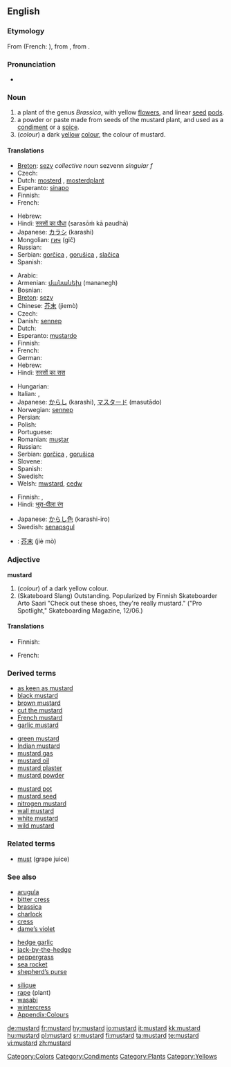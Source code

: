{{wikipedia|dab=mustard}}
==English==

===Etymology===
From {{etyl|fro}} {{term|moustarde|lang=fro}} (French: {{term|moutarde|lang=fr}}), from {{term|moust||must|lang=fro}}, from {{etyl|la}} {{term|mustum|lang=la}}.

===Pronunciation===
* {{audio|en-us-mustard.ogg|Audio (US)}}

===Noun===
{{en-noun}}

# <!--NPlant-->a plant of the genus ''Brassica'', with yellow [[flower]]s, and linear [[seed]] [[pod]]s.
# <!--NCondiment-->a powder or paste made from seeds of the mustard plant, and used as a [[condiment]] or a [[spice]].
# <!--NColour-->(''colour'') a dark [[yellow]] [[color|colour]], the colour of mustard.
#: {{color panel|2=F2B73F}}

====Translations====
{{trans-top|plant}}
* [[Breton]]: [[sezv]] ''collective noun'' sezvenn ''singular f''
* Czech: {{t-|cs|hořčice|f}}
* Dutch: [[mosterd]] {{m}}, [[mosterdplant]] {{m}}
* Esperanto: [[sinapo]]
* Finnish: {{t-|fi|sinappi}}
* French: {{t+|fr|moutarde|f}}
{{trans-mid}}
* Hebrew: {{t-|he|חרדל|m|tr=khardal|sc=Hebr}}
* Hindi: [[सरसों का पौधा]] (sarasōṁ kā paudhā) {{f}}
* Japanese: [[カラシ]] (karashi)
* Mongolian: [[гич]] (gič)
* Russian: {{t-|ru|горчица|f|tr=gorčíca|sc=Cyrl}}
* Serbian: [[gorčica]] {{f}}, [[gorušica]] {{f}}, [[slačica]] {{f}}
* Spanish: {{t|es|mostaza|f}}
{{trans-bottom}}

{{trans-top|condiment}}
* Arabic: {{t-|ar|خردل|m|tr=khardal|sc=Arab}}
* Armenian: [[մանանեխ]] (mananegh)
* Bosnian: {{t-|bs|senf|m}}
* [[Breton]]: [[sezv]] {{m}}
* Chinese: [[芥末]] (jiemò)
* Czech: {{t-|cs|hořčice|f}}
* Danish: [[sennep]] {{g|Danish}}
* Dutch: {{t+|nl|mosterd|m}}
* Esperanto: [[mustardo]]
* Finnish: {{t-|fi|sinappi}}
* French: {{t+|fr|moutarde|f}}
* German: {{t+|de|Senf|m}}
* Hebrew: {{t-|he|חרדל|m|tr=khardal|sc=Hebr}}
* Hindi: [[सरसों का सस]] {{m}}
{{trans-mid}}
* Hungarian: {{t+|hu|mustár}}
* Italian: {{t+|it|senape|f}}, {{t+|it|mostarda|f}}
* Japanese: [[からし]] (karashi), [[マスタード]] (masutādo)
* Norwegian: [[sennep]] {{italbrac|Bokmål}}
* Persian: {{t-|fa|خردل|tr=khardal|sc=fa-Arab|xs=Persian}}
* Polish: {{t+|pl|musztarda|f}}
* Portuguese: {{t+|pt|mostarda|f}}
* Romanian: [[muştar]] {{n}}
* Russian: {{t-|ru|горчица|f|tr=gorčíca|sc=Cyrl}}
* Serbian: [[gorčica]] {{f}}, [[gorušica]] {{f}}
* Slovene: {{t+|sl|gorčica|f}}
* Spanish: {{t-|es|mostaza|f}}
* Swedish: {{t+|sv|senap|n}}
* Welsh: [[mwstard]], [[cedw]] {{g|Welsh}}
{{trans-bottom}}

{{trans-top|colour}}
* Finnish: {{t-|fi|sinapinkeltainen}}, {{t-|fi|sinapinvärinen}}
* Hindi: [[भूरा-पीला रंग]] {{m}}
{{trans-mid}}
* Japanese: [[からし色]] (karashi-iro)
* Swedish: [[senapsgul]]
{{trans-bottom}}

{{checktrans}}
<!--Remove this section once all of the translations below have been moved into the tables above.-->
{{trans-top|translations to be checked}}
* {{ttbc|Chinese}}: [[芥末]] (jiè mò)
{{trans-mid}}
{{trans-bottom}}

===Adjective===
'''mustard'''

# <!--AdjColour-->(''colour'') of a dark yellow colour.
# (Skateboard Slang)  Outstanding.  Popularized by Finnish Skateboarder Arto Saari "Check out these shoes, they're really mustard." ("Pro Spotlight,"  Skateboarding Magazine, 12/06.)

====Translations====
{{trans-top|of the colour of mustard}}
* Finnish: {{t-|fi|sinapinkeltainen}}
{{trans-mid}}
* French: {{t+|fr|moutarde}}
{{trans-bottom}}

===Derived terms===
{{top3}}
* [[as keen as mustard]]
* [[black mustard]]
* [[brown mustard]]
* [[cut the mustard]]
* [[French mustard]]
* [[garlic mustard]]
{{mid3}}
* [[green mustard]]
* [[Indian mustard]]
* [[mustard gas]]
* [[mustard oil]]
* [[mustard plaster]]
* [[mustard powder]]
{{mid3}}
* [[mustard pot]]
* [[mustard seed]]
* [[nitrogen mustard]]
* [[wall mustard]]
* [[white mustard]]
* [[wild mustard]]
{{bottom}}

===Related terms===
* [[must]] (grape juice)

===See also===
{{top3}}
* [[arugula]]
* [[bitter cress]]
* [[brassica]]
* [[charlock]]
* [[cress]]
* [[dame’s violet]]
{{mid3}}
* [[hedge garlic]]
* [[jack-by-the-hedge]]
* [[peppergrass]]
* [[sea rocket]]
* [[shepherd’s purse]]
{{mid3}}
* [[silique]]
* [[rape]] (plant)
* [[wasabi]]
* [[wintercress]]
* [[Appendix:Colours]]
{{bottom}}

[[Category:Colors]]
[[Category:Condiments]]
[[Category:Plants]]
[[Category:Yellows]]

[[de:mustard]]
[[fr:mustard]]
[[hy:mustard]]
[[io:mustard]]
[[it:mustard]]
[[kk:mustard]]
[[hu:mustard]]
[[pl:mustard]]
[[sr:mustard]]
[[fi:mustard]]
[[ta:mustard]]
[[te:mustard]]
[[vi:mustard]]
[[zh:mustard]]